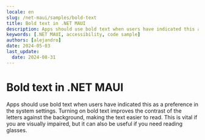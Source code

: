 ```yaml
---
locale: en
slug: /net-maui/samples/bold-text
title: Bold text in .NET MAUI
description: Apps should use bold text when users have indicated this as a preference in the system settings.
keywords: [.NET MAUI, accessibility, code sample]
authors: [alejandro]
date: 2024-05-03
last_update:
  date: 2024-08-31
---
```


# Bold text in .NET MAUI

Apps should use bold text when users have indicated this as a preference in the system settings. Turning on bold text improves the contrast of the letters against the background, making the text easier to read. This is vital if you are visually impaired, but it can also be useful if you need reading glasses.

<CodeSample id="text-bold" framework="net-maui" locale="en"/>
